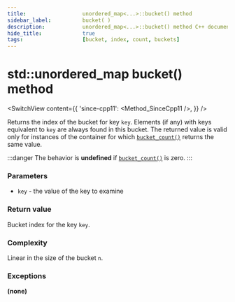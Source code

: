 ```yaml
---
title:					unordered_map<...>::bucket() method
sidebar_label:			bucket( )
description:			unordered_map<...>::bucket() method C++ documentation
hide_title:				true
tags:					[bucket, index, count, buckets]
---
```



<!----------------- Codes ---------------------->

<!-- bucket() -->

# std::unordered_map bucket() method

<SwitchView content={{
    'since-cpp11': <Method_SinceCpp11 />,
    }} />

Returns the index of the bucket for key `key`.
Elements (if any) with keys equivalent to `key` are always found in this bucket.
The returned value is valid only for instances of the container for which [`bucket_count()`](/docs/std/containers/unordered-map/bucket_count) returns the same value.

:::danger 
The behavior is **undefined** if [`bucket_count()`](/docs/std/containers/unordered-map/bucket_count) is zero.
:::

### Parameters

 - `key` - the value of the key to examine

### Return value

Bucket index for the key `key`.

### Complexity

Linear in the size of the bucket `n`.

### Exceptions

**(none)**